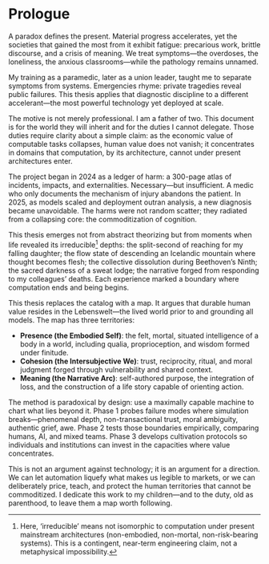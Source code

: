 # Prologue

A paradox defines the present. Material progress accelerates, yet the societies that gained the most from it exhibit fatigue: precarious work, brittle discourse, and a crisis of meaning. We treat symptoms—the overdoses, the loneliness, the anxious classrooms—while the pathology remains unnamed.

My training as a paramedic, later as a union leader, taught me to separate symptoms from systems. Emergencies rhyme: private tragedies reveal public failures. This thesis applies that diagnostic discipline to a different accelerant—the most powerful technology yet deployed at scale.

The motive is not merely professional. I am a father of two. This document is for the world they will inherit and for the duties I cannot delegate. Those duties require clarity about a simple claim: as the economic value of computable tasks collapses, human value does not vanish; it concentrates in domains that computation, by its architecture, cannot under present architectures enter.

The project began in 2024 as a ledger of harm: a 300-page atlas of incidents, impacts, and externalities. Necessary—but insufficient. A medic who only documents the mechanism of injury abandons the patient. In 2025, as models scaled and deployment outran analysis, a new diagnosis became unavoidable. The harms were not random scatter; they radiated from a collapsing core: the commoditization of cognition.

This thesis emerges not from abstract theorizing but from moments when life revealed its irreducible[^1] depths: the split-second of reaching for my falling daughter; the flow state of descending an Icelandic mountain where thought becomes flesh; the collective dissolution during Beethoven's Ninth; the sacred darkness of a sweat lodge; the narrative forged from responding to my colleagues' deaths. Each experience marked a boundary where computation ends and being begins.

This thesis replaces the catalog with a map. It argues that durable human value resides in the Lebenswelt—the lived world prior to and grounding all models. The map has three territories:

- **Presence (the Embodied Self)**: the felt, mortal, situated intelligence of a body in a world, including qualia, proprioception, and wisdom formed under finitude.
- **Cohesion (the Intersubjective We)**: trust, reciprocity, ritual, and moral judgment forged through vulnerability and shared context.
- **Meaning (the Narrative Arc)**: self-authored purpose, the integration of loss, and the construction of a life story capable of orienting action.

The method is paradoxical by design: use a maximally capable machine to chart what lies beyond it. Phase 1 probes failure modes where simulation breaks—phenomenal depth, non-transactional trust, moral ambiguity, authentic grief, awe. Phase 2 tests those boundaries empirically, comparing humans, AI, and mixed teams. Phase 3 develops cultivation protocols so individuals and institutions can invest in the capacities where value concentrates.

This is not an argument against technology; it is an argument for a direction. We can let automation liquefy what makes us legible to markets, or we can deliberately price, teach, and protect the human territories that cannot be commoditized. I dedicate this work to my children—and to the duty, old as parenthood, to leave them a map worth following.

[^1]: Here, 'irreducible' means not isomorphic to computation under present mainstream architectures (non-embodied, non-mortal, non-risk-bearing systems). This is a contingent, near-term engineering claim, not a metaphysical impossibility.
